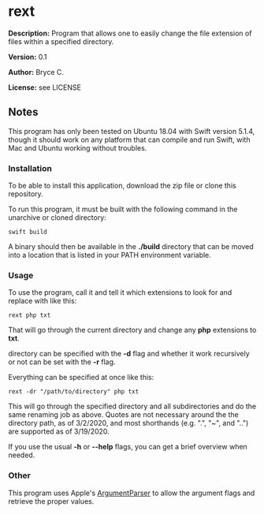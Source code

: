 =rext=

'''Description:''' Program that allows one to easily change the file extension of files within a specified directory.

'''Version:''' 0.1

'''Author:''' Bryce C.

'''License:''' see LICENSE

==Notes==

This program has only been tested on Ubuntu 18.04 with Swift version 5.1.4, though it should work on any platform that can compile and run Swift, with Mac and Ubuntu working without troubles.

===Installation===

To be able to install this application, download the zip file or clone this repository.

To run this program, it must be built with the following command in the unarchive or cloned directory:

<pre>
swift build
</pre>

A binary should then be available in the <strong>./build</strong> directory that can be moved into a location that is listed in your PATH environment variable.

===Usage===

To use the program, call it and tell it which extensions to look for and replace with like this:

<pre>
rext php txt
</pre>

That will go through the current directory and change any '''php''' extensions to '''txt'''.

directory can be specified with the <strong>-d</strong> flag and whether it work recursively or not can be set with the <strong>-r</strong> flag.

Everything can be specified at once like this:

<pre>
rext -dr "/path/to/directory" php txt
</pre>

This will go through the specified directory and all subdirectories and do the same renaming job as above. Quotes are not necessary around the the directory path, as of 3/2/2020, and most shorthands (e.g. ".", "~", and "..") are supported as of 3/19/2020.

If you use the usual '''-h''' or '''--help''' flags, you can get a brief overview when needed.

===Other===

This program uses Apple's <a href="https://github.com/apple/swift-argument-parser">ArgumentParser</a> to allow the argument flags and retrieve the proper values.
